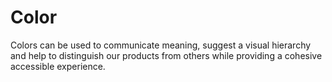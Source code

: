 # Color

Colors can be used to communicate meaning, suggest a visual hierarchy and help to distinguish our products from others while providing a cohesive accessible experience.